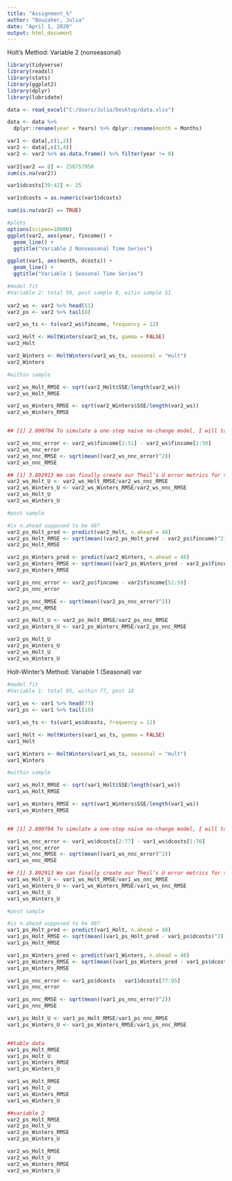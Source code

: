 ```yaml
---
title: "Assignment_%"
author: "Bouzaher, Julia"
date: "April 1, 2020"
output: html_document
---
```


Holt's Method: Variable 2 (nonseasonal)
```r
library(tidyverse)
library(readxl)
library(stats)
library(ggplot2)
library(dplyr)
library(lubridate)

data <- read_excel("C:/Users/Julia/Desktop/data.xlsx") 

data <- data %>% 
  dplyr::rename(year = Years) %>% dplyr::rename(month = Months)

var1 <- data[,c(1,2)]
var2 <- data[,c(3,4)]
var2 <- var2 %>% as.data.frame() %>% filter(year != 0)
  
var2[var2 == 0] <- 258757950
sum(is.na(var2))

var1$dcosts[39:42] <- 25

var1$dcosts = as.numeric(var1$dcosts)

sum(is.na(var2) == TRUE)

#plots
options(scipen=10000)
ggplot(var2, aes(year, fincome)) +
  geom_line() + 
  ggtitle("Variable 2 Nonseasonal Time Series")

ggplot(var1, aes(month, dcosts)) +
  geom_line() + 
  ggtitle("Variable 1 Seasonal Time Series")

```


```r
#model fit
#Variable 2: total 59, post sample 8, witin sample 51
                                                 
var2_ws <- var2 %>% head(51) 
var2_ps <- var2 %>% tail(8) 

var2_ws_ts <- ts(var2_ws$fincome, frequency = 12)

var2_Holt <- HoltWinters(var2_ws_ts, gamma = FALSE) 
var2_Holt

var2_Winters <- HoltWinters(var2_ws_ts, seasonal = "mult") 
var2_Winters

#within sample

var2_ws_Holt_RMSE <- sqrt(var2_Holt$SSE/length(var2_ws))
var2_ws_Holt_RMSE

var2_ws_Winters_RMSE <- sqrt(var2_Winters$SSE/length(var2_ws)) 
var2_ws_Winters_RMSE 


## [1] 2.800704 To simulate a one-step naive no-change model, I will take the error produced from matching the observations 2 to 456 of the DA_LMP time series with observations 1 to 455 of the same series. 

var2_ws_nnc_error <- var2_ws$fincome[2:51] - var2_ws$fincome[1:50] 
var2_ws_nnc_error
var2_ws_nnc_RMSE <- sqrt(mean((var2_ws_nnc_error)^2))
var2_ws_nnc_RMSE 

## [1] 3.892913 We can finally create our Theil’s U error metrics for the within-sample forecasts. 
var2_ws_Holt_U <- var2_ws_Holt_RMSE/var2_ws_nnc_RMSE 
var2_ws_Winters_U <- var2_ws_Winters_RMSE/var2_ws_nnc_RMSE 
var2_ws_Holt_U 
var2_ws_Winters_U 

#post sample

#is n.ahead supposed to be 48?
var2_ps_Holt_pred <- predict(var2_Holt, n.ahead = 48) 
var2_ps_Holt_RMSE <- sqrt(mean((var2_ps_Holt_pred - var2_ps$fincome)^2)) 
var2_ps_Holt_RMSE 

var2_ps_Winters_pred <- predict(var2_Winters, n.ahead = 48) 
var2_ps_Winters_RMSE <- sqrt(mean((var2_ps_Winters_pred - var2_ps$fincome)^2)) 
var2_ps_Winters_RMSE

var2_ps_nnc_error <- var2_ps$fincome - var2$fincome[51:59] 
var2_ps_nnc_error

var2_ps_nnc_RMSE <- sqrt(mean((var2_ps_nnc_error)^2)) 
var2_ps_nnc_RMSE 

var2_ps_Holt_U <- var2_ps_Holt_RMSE/var2_ps_nnc_RMSE 
var2_ps_Winters_U <- var2_ps_Winters_RMSE/var2_ps_nnc_RMSE 

var2_ps_Holt_U  
var2_ps_Winters_U  
var2_ws_Holt_U 
var2_ws_Winters_U 

```


Holt-Winter's Method: Variable 1 (Seasonal)
var
```r
#model fit
#Variable 1: total 95, within 77, post 18
                                                 
var1_ws <- var1 %>% head(77) 
var1_ps <- var1 %>% tail(18) 

var1_ws_ts <- ts(var1_ws$dcosts, frequency = 12)

var1_Holt <- HoltWinters(var1_ws_ts, gamma = FALSE) 
var1_Holt

var1_Winters <- HoltWinters(var1_ws_ts, seasonal = "mult") 
var1_Winters

#within sample

var1_ws_Holt_RMSE <- sqrt(var1_Holt$SSE/length(var1_ws))
var1_ws_Holt_RMSE

var1_ws_Winters_RMSE <- sqrt(var1_Winters$SSE/length(var1_ws)) 
var1_ws_Winters_RMSE 


## [1] 2.800704 To simulate a one-step naive no-change model, I will take the error produced from matching the observations 2 to 456 of the DA_LMP time series with observations 1 to 455 of the same series. 

var1_ws_nnc_error <- var1_ws$dcosts[2:77] - var1_ws$dcosts[1:76] 
var1_ws_nnc_error
var1_ws_nnc_RMSE <- sqrt(mean((var1_ws_nnc_error)^2))
var1_ws_nnc_RMSE 

## [1] 3.892913 We can finally create our Theil’s U error metrics for the within-sample forecasts. 
var1_ws_Holt_U <- var1_ws_Holt_RMSE/var1_ws_nnc_RMSE 
var1_ws_Winters_U <- var1_ws_Winters_RMSE/var1_ws_nnc_RMSE 
var1_ws_Holt_U 
var1_ws_Winters_U 

#post sample

#is n.ahead supposed to be 48?
var1_ps_Holt_pred <- predict(var1_Holt, n.ahead = 48) 
var1_ps_Holt_RMSE <- sqrt(mean((var1_ps_Holt_pred - var1_ps$dcosts)^2)) 
var1_ps_Holt_RMSE 

var1_ps_Winters_pred <- predict(var1_Winters, n.ahead = 48) 
var1_ps_Winters_RMSE <- sqrt(mean((var1_ps_Winters_pred - var1_ps$dcosts)^2)) 
var1_ps_Winters_RMSE

var1_ps_nnc_error <- var1_ps$dcosts - var1$dcosts[77:95] 
var1_ps_nnc_error

var1_ps_nnc_RMSE <- sqrt(mean((var1_ps_nnc_error)^2)) 
var1_ps_nnc_RMSE 

var1_ps_Holt_U <- var1_ps_Holt_RMSE/var1_ps_nnc_RMSE 
var1_ps_Winters_U <- var1_ps_Winters_RMSE/var1_ps_nnc_RMSE 


##table data
var1_ps_Holt_RMSE 
var1_ps_Holt_U  
var1_ps_Winters_RMSE 
var1_ps_Winters_U 

var1_ws_Holt_RMSE
var1_ws_Holt_U 
var1_ws_Winters_RMSE
var1_ws_Winters_U 

##variable 2
var2_ps_Holt_RMSE 
var2_ps_Holt_U  
var2_ps_Winters_RMSE 
var2_ps_Winters_U 

var2_ws_Holt_RMSE
var2_ws_Holt_U 
var2_ws_Winters_RMSE
var2_ws_Winters_U 




```